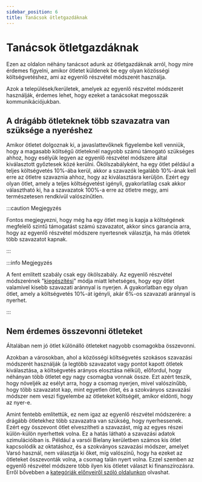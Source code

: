 ```yaml
---
sidebar_position: 6
title: Tanácsok ötletgazdáknak
---
```



# Tanácsok ötletgazdáknak

Ezen az oldalon néhány tanácsot adunk az ötletgazdáknak arról, hogy mire érdemes figyelni, amikor ötletet küldenek be egy olyan közösségi költségvetéshez, ami az egyenlő részvétel módszerét használja.

Azok a települések/kerületek, amelyek az egyenlő részvétel módszerét használják, érdemes lehet, hogy ezeket a tanácsokat megosszák kommunikációjukban.

## A drágább ötleteknek több szavazatra van szüksége a nyeréshez

Amikor ötletet dolgoznak ki, a javaslattevőknek figyelembe kell venniük, hogy a magasabb költségű ötleteknél nagyobb számú támogató szükséges ahhoz, hogy esélyük legyen az egyenlő részvétel módszere által kiválasztott győztesek közé kerülni. Ökölszabályként, ha egy ötlet például a teljes költségvetés 10%-ába kerül, akkor a szavazók legalább 10%-ának kell erre az ötletre szavaznia ahhoz, hogy az kiválasztásra kerüljön. Ezért egy olyan ötlet, amely a teljes költségvetést igényli, gyakorlatilag csak akkor választható ki, ha a szavazatok 100%-a erre az ötletre megy, ami természetesen rendkívül valószínűtlen.

:::caution Megjegyzés

Fontos megjegyezni, hogy még ha egy ötlet meg is kapja a költségének megfelelő szintű támogatást számú szavazatot, akkor sincs garancia arra, hogy az egyenlő részvétel módszere nyertesnek választja, ha más ötletek több szavazatot kapnak.

:::

:::info Megjegyzés

A fent említett szabály csak egy ökölszabály.
Az egyenlő részvétel módszerének "[kiegészítési](completion)" módja miatt lehetséges, hogy egy ötlet valamivel kisebb szavazati aránnyal is nyerjen. A gyakorlatban egy olyan ötlet, amely a költségvetés 10%-át igényli, akár 6%-os szavazati aránnyal is nyerhet.

:::

<Datawrapper src="//datawrapper.dwcdn.net/hLJaU/1/" />

## Nem érdemes összevonni ötleteket

Általában nem jó ötlet különálló ötleteket nagyobb csomagokba összevonni.

Azokban a városokban, ahol a közösségi költségvetés szokásos szavazási módszerét használják (a legtöbb szavazatot vagy pontot kapott ötletek kiválasztása, a költségvetés arányos elosztása nélkül), előfordul, hogy néhányan több ötletet egy nagy csomagba vonnak össze. Ezt azért teszik, hogy növeljék az esélyt arra, hogy a csomag nyerjen, mivel valószínűbb, hogy több szavazatot kap, mint egyetlen ötlet, és a szokványos szavazási módszer nem veszi figyelembe az ötleteket költségét, amikor eldönti, hogy az nyer-e.

Amint fentebb említettük, ez nem igaz az egyenlő részvétel módszerére: a drágább ötletekhez több szavazatra van szükség, hogy nyerhessenek. Ezért egy összevont ötlet elveszítheti a szavazást, míg az egyes részei külön-külön nyerhettek volna. Ez a hatás látható a szavazási adatok szimulációiban is. Például a varsói Bielany kerületben számos kis ötlet kapcsolódik az oktatáshoz, és a szokványos szavazási módszer, amelyet Varsó használ, nem választja ki őket, míg valószínű, hogy ha ezeket az ötleteket összevonták volna, a csomag talán nyert volna. Ezzel szemben az egyenlő részvétel módszere több ilyen kis ötletet választ ki finanszírozásra. Erről bővebben a [kategóriák előnyeiről szóló oldalunkon](../benefits/categories) olvashat.

